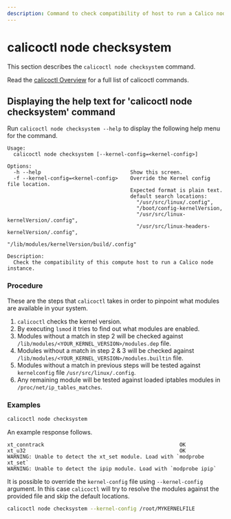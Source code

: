 ```yaml
---
description: Command to check compatibility of host to run a Calico node instance.
---
```



# calicoctl node checksystem

This section describes the `calicoctl node checksystem` command.

Read the [calicoctl Overview](../overview.mdx)
for a full list of calicoctl commands.

## Displaying the help text for 'calicoctl node checksystem' command

Run `calicoctl node checksystem --help` to display the following help menu for the
command.

```
Usage:
  calicoctl node checksystem [--kernel-config=<kernel-config>]

Options:
  -h --help                             Show this screen.
  -f --kernel-config=<kernel-config>    Override the Kernel config file location.
                                        Expected format is plain text.
                                        default search locations:
                                          "/usr/src/linux/.config",
                                          "/boot/config-kernelVersion,
                                          "/usr/src/linux-kernelVersion/.config",
                                          "/usr/src/linux-headers-kernelVersion/.config",
                                          "/lib/modules/kernelVersion/build/.config"

Description:
  Check the compatibility of this compute host to run a Calico node instance.
```

### Procedure

These are the steps that `calicoctl` takes in order to pinpoint what modules are available in your system.

1. `calicoctl` checks the kernel version.
2. By executing `lsmod` it tries to find out what modules are enabled.
3. Modules without a match in step 2 will be checked against `/lib/modules/<YOUR_KERNEL_VERSION>/modules.dep` file.
4. Modules without a match in step 2 & 3 will be checked against `/lib/modules/<YOUR_KERNEL_VERSION>/modules.builtin` file.
5. Modules without a match in previous steps will be tested against `kernelconfig` file `/usr/src/linux/.config`.
6. Any remaining module will be tested against loaded iptables modules in `/proc/net/ip_tables_matches`.

### Examples

```bash
calicoctl node checksystem
```

An example response follows.

```
xt_conntrack                                            OK
xt_u32                                                  OK
WARNING: Unable to detect the xt_set module. Load with `modprobe xt_set`
WARNING: Unable to detect the ipip module. Load with `modprobe ipip`
```

It is possible to override the `kernel-config` file using `--kernel-config` argument. In this case `calicoctl` will try to resolve the modules against the provided file and skip the default locations.

```bash
calicoctl node checksystem --kernel-config /root/MYKERNELFILE
```
